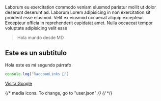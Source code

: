 


Laborum eu exercitation commodo veniam eiusmod pariatur mollit ut dolor deserunt deserunt ad. Laborum Lorem adipisicing in non exercitation sit proident esse eiusmod. Velit ex eiusmod occaecat aliquip excepteur. Excepteur officia in reprehenderit cupidatat amet. Nulla occaecat tempor voluptate adipisicing velit esse

> Hola mundo desde MD



## Este es un subtitulo

Hola este es mi segundo párrafo


```javascript
console.log("RaccoonLinks 🦝")

```



[Visita Google](https://www.google.com)

 {/* media icons. To change, go to "user.json" */}
{/* <SocialIcons linksCount={socialData.length}/> */}
